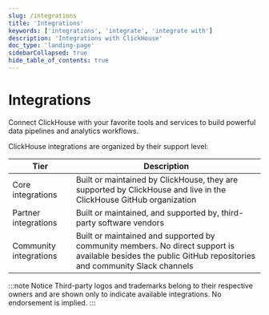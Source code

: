 ```yaml
---
slug: /integrations
title: 'Integrations'
keywords: ['integrations', 'integrate', 'integrate with']
description: 'Integrations with ClickHouse'
doc_type: 'landing-page'
sidebarCollapsed: true
hide_table_of_contents: true
---
```



# Integrations

Connect ClickHouse with your favorite tools and services to build powerful data pipelines and analytics workflows.

ClickHouse integrations are organized by their support level:

| Tier | Description |
|------|-------------|
| Core integrations | Built or maintained by ClickHouse, they are supported by ClickHouse and live in the ClickHouse GitHub organization |
| Partner integrations | Built or maintained, and supported by, third-party software vendors |
| Community integrations | Built or maintained and supported by community members. No direct support is available besides the public GitHub repositories and community Slack channels |

<IntegrationGrid />

:::note Notice
Third-party logos and trademarks belong to their respective owners and are shown only to indicate available integrations.
No endorsement is implied.
:::
